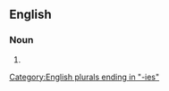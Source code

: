 ==English==

===Noun===
{{head|en|noun plural form}}

# {{plural of|processivity|lang=en}}

[[Category:English plurals ending in "-ies"]]